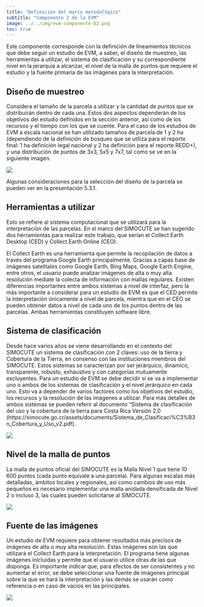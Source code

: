 ```yaml
---
title: "Definición del marco metodológico"
subtitle: "Componente 2 de la EVM"
image: ../../img/evm-componente-02.png
toc: true
---
```


Este componente corresponde con la definición de lineamientos técnicos que debe seguir un estudio de EVM, a saber, el diseño de muestreo, las herramientas a utilizar, el sistema de clasificación y su correspondiente nivel en la jerarquía a alcanzar, el nivel de la malla de puntos que requiere el estudio y la fuente primaria de las imágenes para la interpretación. 

## Diseño de muestreo
Considera el tamaño de la parcela a utilizar y la cantidad de puntos que se distribuirán dentro de cada una. Estos dos aspectos dependerán de los objetivos del estudio definidos en la sección anterior, así como de los recursos y el tiempo con los que se cuente. Para el caso de los estudios de EVM a escala nacional se han utilizado tamaños de parcela de 1 y 2 ha (dependiendo de la definición de bosques que se utiliza para el reporte final: 1 ha definición legal nacional y 2 ha definición para el reporte REDD+), y una distribución de puntos de 3x3, 5x5 y 7x7, tal como se ve en la siguiente imagen. 

![](../../img/diseno-muestreo.jpg){.lightbox fig-alt="Diseño del muestreo" fig-align="center"}

Algunas consideraciones para la selección del diseño de la parcela se pueden ver en la presentación 5.3.1. 

## Herramientas a utilizar
Esto se refiere al sistema computacional que se utilizará para la interpretación de las parcelas. En el marco del SIMOCUTE se han sugerido dos herramientas para realizar este trabajo, que serían el Collect Earth Desktop (CED) y Collect Earth Online (CEO). 

El Collect Earth es una herramienta que permite la recopilación de datos a través del programa Google Earth principalmente. Gracias a capas base de imágenes satelitales como Google Earth, Bing Maps, Google Earth Engine, entre otros, el usuario puede analizar imágenes de alta o muy alta resolución mediate la colecta de información con mallas regulares. Existen diferencias importantes entre ambos sistemas a nivel de interfaz, pero la más importante a considerar para un estudio de EVM es que el CED permite la interpretación únicamente a nivel de parcela, mientra que en el CEO se pueden obtener datos a nivel de cada uno de los puntos dentro de las parcelas. Ambas herramientas constituyen software libre.

## Sistema de clasificación
Desde hace varios años se viene desarrollando en el contexto del SIMOCUTE un sistema de clasificación con 2 claves: uso de la tierra y Cobertura de la Tierra, en consenso con las instituciones miembros del SIMOCUTE. Estos sistemas se caracterizan por ser jerárquico, dinámico, transparente, robusto, exhaustivo y con categorías mutuamente excluyentes. Para un estudio de EVM se debe decidir si se va a implementar uno o ambos de los sistemas de clasificación y el nivel jerárquico en cada uno. Esto va a depender de varios factores como los objetivos del estudio, los recursos y la resolución de las imágenes a utilizar. Para más detalles de ambos sistemas se pueden referir al documento "Sistema de clasificación del uso y la cobertura de la tierra para Costa Rica Versión 2,0 (https://simocute.go.cr/assets/documents/Sistema_de_Clasificaci%C3%B3n_Cobertura_y_Uso_v2.pdf).

![](../../img/sistema-clasificacion.jpg){.lightbox fig-alt="Sistema de clasificación" fig-align="center"}

## Nivel de la malla de puntos
La malla de puntos oficial del SIMOCUTE es la Malla Nivel 1 que tiene 10 600 puntos (cada punto equivale a una parcela). Para algunas escalas más detalladas, ámbitos locales y regionales, así como cambios de uso más pequeños es necesario implementar una malla anidada densificada de Nivel 2 o incluso 3, las cuales pueden solicitarse al SIMOCUTE.

![](../../img/malla-puntos.jpg){.lightbox fig-alt="Malla de puntos" fig-align="center"}

## Fuente de las imágenes
Un estudio de EVM requiere para obtener resultados más precisos de imágenes de alta o muy alta resolución. Estas imágenes son las que utilizará el Collect Earth para la interpretación. El programa tiene algunas imágenes inlcluídas y permite que el usuario utilice otras de las que disponga. Es importante indicar que, para efectos de ser consistentes y no aumentar el error, se debe seleccionar una fuente de imágenes principal sobre la que se hará la interpretación y las demás se usarán como referencia o en caso de vacíos en las principales.

![](../../img/fuente-imagenes.png){.lightbox fig-alt="Fuente de las imágenes" fig-align="center"}